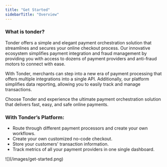 ```yaml
---
title: "Get Started"
sidebarTitle: "Overview"
---
```


### What is tonder?

Tonder offers a simple and elegant payment orchestration solution that
streamlines and secures your online checkout process. Our innovative ecosystem
simplifies payment integration and fraud management by providing you with access
to dozens of payment providers and anti-fraud motors to connect with ease.

With Tonder, merchants can step into a new era of payment processing that offers
multiple integrations into a single API. Additionally, our platform simplifies
data reporting, allowing you to easily track and manage transactions.

Choose Tonder and experience the ultimate payment orchestration solution that
delivers fast, easy, and safe online payments.

### With Tonder’s Platform:

- Route through different payment processors and create your own workflows.
- Create your own customized no-code checkout.
- Store your customers' transaction information.
- Track metrics of all your payment providers in one single dashboard.

<Frame>![](/images/get-started.png)</Frame>
